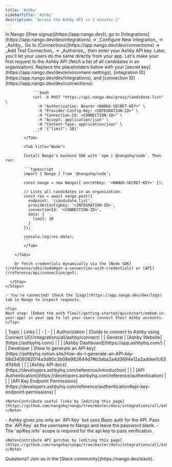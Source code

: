 ```yaml
---
title: 'Ashby'
sidebarTitle: 'Ashby'
description: 'Access the Ashby API in 2 minutes 💨'
---
```


<StatusWidget service="ashby" />

<Tabs>
  <Tab title="🚀 Quickstart">
    <Steps>
      <Step title="Create an integration">
        In Nango ([free signup](https://app.nango.dev)), go to [Integrations](https://app.nango.dev/dev/integrations) -> _Configure New Integration_ -> _Ashby_.
      </Step>
      <Step title="Authorize Ashby">
        Go to [Connections](https://app.nango.dev/dev/connections) -> _Add Test Connection_ -> _Authorize_, then enter your Ashby API key. Later, you'll let your users do the same directly from your app.
      </Step>
      <Step title="Call the Ashby API">
        Let's make your first request to the Ashby API (fetch a list of all candidates in an organization). Replace the placeholders below with your [secret key](https://app.nango.dev/dev/environment-settings), [integration ID](https://app.nango.dev/dev/integrations), and [connection ID](https://app.nango.dev/dev/connections):
        <Tabs>
            <Tab title="cURL">

                ```bash
                curl -X POST "https://api.nango.dev/proxy/candidate.list" \
                  -H "Authorization: Bearer <NANGO-SECRET-KEY>" \
                  -H "Provider-Config-Key: <INTEGRATION-ID>" \
                  -H "Connection-Id: <CONNECTION-ID>" \
                  -H "Accept: application/json" \
                  -H "Content-Type: application/json" \
                  -d '{"limit": 10}'
                ```
            </Tab>

            <Tab title="Node">

            Install Nango's backend SDK with `npm i @nangohq/node`. Then run:

            ```typescript
            import { Nango } from '@nangohq/node';

            const nango = new Nango({ secretKey: '<NANGO-SECRET-KEY>' });

            // Lists all candidates in an organization.
            const res = await nango.post({
              endpoint: '/candidate.list',
              providerConfigKey: '<INTEGRATION-ID>',
              connectionId: '<CONNECTION-ID>',
              data: {
                limit: 10
              }
            });

            console.log(res.data);
            ```
            </Tab>

        </Tabs>

        Or fetch credentials dynamically via the [Node SDK](/reference/sdks/node#get-a-connection-with-credentials) or [API](/reference/api/connection/get).

      </Step>
    </Steps>

    ✅ You're connected! Check the [Logs](https://app.nango.dev/dev/logs) tab in Nango to inspect requests.

    <Tip>
    Next step: [Embed the auth flow](/getting-started/quickstart/embed-in-your-app) in your app to let your users connect their Ashby accounts.
    </Tip>
  </Tab>
  <Tab title="🔗 Useful links">
    | Topic | Links |
    | - | - |
    | Authorization | [Guide to connect to Ashby using Connect UI](/integrations/all/ashby/connect) |
    | General | [Ashby Website](https://ashbyhq.com/) |
    | | [Ashby Dashboard](https://app.ashbyhq.com/) |
    | Developer | [How to generate an API key](https://ashbyhq.notion.site/How-do-I-generate-an-API-key-58d3409382014a3d80c3b08e982644d7#b3aba2a4d3694e12a2addee1c63d7d4d) |
    | | [Ashby API docs](https://developers.ashbyhq.com/reference/introduction) |
    | | [API Authentication](https://developers.ashbyhq.com/reference/authentication) |
    | | [API Key Endpoint Permissions](https://developers.ashbyhq.com/reference/authentication#api-key-endpoint-permissions) |

    <Note>Contribute useful links by [editing this page](https://github.com/nangohq/nango/tree/master/docs/integrations/all/ashby.mdx)</Note>
  </Tab>
  <Tab title="🚨 API gotchas">
      - Ashby gives you only an `API Key` but uses Basic auth for the API. Pass the `API Key` as the username to Nango and leave the password blank.
      - The `apiKey.info` scope is required for the api key to pass verification.

    <Note>Contribute API gotchas by [editing this page](https://github.com/nangohq/nango/tree/master/docs/integrations/all/ashby.mdx)</Note>
  </Tab>
</Tabs>

<Info>
    Questions? Join us in the [Slack community](https://nango.dev/slack).
</Info>
